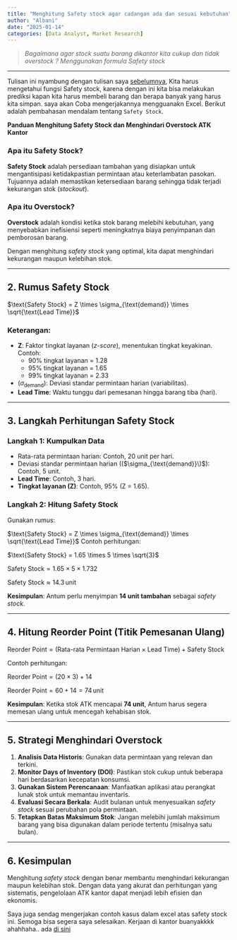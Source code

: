 ```yaml
---
title: "Menghitung Safety stock agar cadangan ada dan sesuai kebutuhan"
author: "Albani"
date: "2025-01-14"
categories: [Data Analyst, Market Research]
---
```

> *Bagaimana agar stock suatu barang dikantor kita cukup dan tidak overstock ? Menggunakan formula Safety stock*

-------

Tulisan ini nyambung dengan tulisan saya [sebelumnya](https://b4n88.github.io/Blogpribadi/Bloog/14.%20Jawaban%20soal%20office%20study%20case.html), Kita harus mengetahui fungsi Safety stock, karena dengan ini kita bisa melakukan prediksi kapan kita harus membeli barang dan berapa banyak yang harus kita simpan. saya akan Coba mengerjakannya mengguanakn Excel. Berikut adalah pembahasan mendalam tentang `Safety Stock`.

**Panduan Menghitung Safety Stock dan Menghindari Overstock ATK Kantor**

### Apa itu Safety Stock?

**Safety Stock** adalah persediaan tambahan yang disiapkan untuk mengantisipasi ketidakpastian permintaan atau keterlambatan pasokan. Tujuannya adalah memastikan ketersediaan barang sehingga tidak terjadi kekurangan stok (_stockout_).

### Apa itu Overstock?
**Overstock** adalah kondisi ketika stok barang melebihi kebutuhan, yang menyebabkan inefisiensi seperti meningkatnya biaya penyimpanan dan pemborosan barang.

Dengan menghitung _safety stock_ yang optimal, kita dapat menghindari kekurangan maupun kelebihan stok.

---

## 2. Rumus Safety Stock

$\text{Safety Stock} = Z \times \sigma_{\text{demand}} \times \sqrt{\text{Lead Time}}$


### Keterangan:
- **Z**: Faktor tingkat layanan (_z-score_), menentukan tingkat keyakinan. Contoh:
  - 90% tingkat layanan = 1.28
  - 95% tingkat layanan = 1.65
  - 99% tingkat layanan = 2.33
- $(\sigma_{\text{demand}})$: Deviasi standar permintaan harian (variabilitas).
- **Lead Time**: Waktu tunggu dari pemesanan hingga barang tiba (hari).

---

## 3. Langkah Perhitungan Safety Stock

### **Langkah 1: Kumpulkan Data**

- Rata-rata permintaan harian: Contoh, 20 unit per hari.
- Deviasi standar permintaan harian (($\sigma_{\text{demand}}\)$): Contoh, 5 unit.
- **Lead Time**: Contoh, 3 hari.
- **Tingkat layanan (Z)**: Contoh, 95% (Z = 1.65).

### **Langkah 2: Hitung Safety Stock**

Gunakan rumus:

$\text{Safety Stock} = Z \times \sigma_{\text{demand}} \times \sqrt{\text{Lead Time}}$
Contoh perhitungan:

$\text{Safety Stock} = 1.65 \times 5 \times \sqrt{3}$

$\text{Safety Stock} = 1.65 \times 5 \times 1.732$

$\text{Safety Stock} \approx 14.3 \, \text{unit}$


**Kesimpulan**: Antum perlu menyimpan **14 unit tambahan** sebagai _safety stock_.

---

## 4. Hitung Reorder Point (Titik Pemesanan Ulang)

$\text{Reorder Point} = (\text{Rata-rata Permintaan Harian} \times \text{Lead Time}) + \text{Safety Stock}$

Contoh perhitungan:

$\text{Reorder Point} = (20 \times 3) + 14$

$\text{Reorder Point} = 60 + 14 = 74 \, \text{unit}$

**Kesimpulan**: Ketika stok ATK mencapai **74 unit**, Antum harus segera memesan ulang untuk mencegah kehabisan stok.

---

## 5. Strategi Menghindari Overstock
1. **Analisis Data Historis**: Gunakan data permintaan yang relevan dan terkini.
2. **Monitor Days of Inventory (DOI)**: Pastikan stok cukup untuk beberapa hari berdasarkan kecepatan konsumsi.
3. **Gunakan Sistem Perencanaan**: Manfaatkan aplikasi atau perangkat lunak stok untuk memantau inventaris.
4. **Evaluasi Secara Berkala**: Audit bulanan untuk menyesuaikan _safety stock_ sesuai perubahan pola permintaan.
5. **Tetapkan Batas Maksimum Stok**: Jangan melebihi jumlah maksimum barang yang bisa digunakan dalam periode tertentu (misalnya satu bulan).

---

## 6. Kesimpulan
Menghitung _safety stock_ dengan benar membantu menghindari kekurangan maupun kelebihan stok. Dengan data yang akurat dan perhitungan yang sistematis, pengelolaan ATK kantor dapat menjadi lebih efisien dan ekonomis.

Saya juga sendag mengerjakan contoh kasus dalam excel atas safety stock ini. Semoga bisa segera saya selesaikan. Kerjaan di kantor buanyakkkk ahahhaha.. ada [di sini](https://docs.google.com/spreadsheets/d/1zKHRJm7v0WTaw2wJ6azI5jDn-toDIEXM8yVbxn4MwYQ/edit?usp=drive_link)

